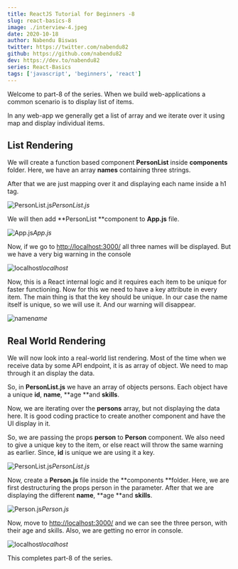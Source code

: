 ```yaml
---
title: ReactJS Tutorial for Beginners -8
slug: react-basics-8
image: ./interview-4.jpeg
date: 2020-10-18
author: Nabendu Biswas
twitter: https://twitter.com/nabendu82
github: https://github.com/nabendu82
dev: https://dev.to/nabendu82
series: React-Basics
tags: ['javascript', 'beginners', 'react']
---
```


Welcome to part-8 of the series. When we build web-applications a common scenario is to display list of items.

In any web-app we generally get a list of array and we iterate over it using map and display individual items.

## List Rendering

We will create a function based component **PersonList** inside **components** folder. Here, we have an array **names** containing three strings.

After that we are just mapping over it and displaying each name inside a h1 tag.

![PersonList.js](https://ik.imagekit.io/thewebdev/React-Basics/8/1_I2ATxSdhfg.png)*PersonList.js*

We will then add **PersonList **component to **App.js** file.

![App.js](https://ik.imagekit.io/thewebdev/React-Basics/8/2_7RqyrkM4nL.png)*App.js*

Now, if we go to [http://localhost:3000/](http://localhost:3000/) all three names will be displayed. But we have a very big warning in the console

![localhost](https://ik.imagekit.io/thewebdev/React-Basics/8/3_s0o0uvdjEM.png)*localhost*

Now, this is a React internal logic and it requires each item to be unique for faster functioning. Now for this we need to have a key attribute in every item. The main thing is that the key should be unique. In our case the name itself is unique, so we will use it. And our warning will disappear.

![name](https://ik.imagekit.io/thewebdev/React-Basics/8/4_VTN5VvNYHQ.png)*name*

## Real World Rendering

We will now look into a real-world list rendering. Most of the time when we receive data by some API endpoint, it is as array of object. We need to map through it an display the data.

So, in **PersonList.js** we have an array of objects persons. Each object have a unique **id**, **name**, **age **and **skills**.

Now, we are iterating over the **persons** array, but not displaying the data here. It is good coding practice to create another component and have the UI display in it.

So, we are passing the props **person** to **Person** component. We also need to give a unique key to the item, or else react will throw the same warning as earlier. Since, **id** is unique we are using it a key.

![PersonList.js](https://ik.imagekit.io/thewebdev/React-Basics/8/5_o14uvuQ7yN.png)*PersonList.js*

Now, create a **Person.js** file inside the **components **folder. Here, we are first destructuring the props person in the parameter. After that we are displaying the different **name**, **age **and **skills**.

![Person.js](https://ik.imagekit.io/thewebdev/React-Basics/8/6_mOjuawXtiW.png)*Person.js*

Now, move to [http://localhost:3000/](http://localhost:3000/) and we can see the three person, with their age and skills. Also, we are getting no error in console.

![localhost](https://ik.imagekit.io/thewebdev/React-Basics/8/7_Krdsvwo1u.png)*localhost*

This completes part-8 of the series. 